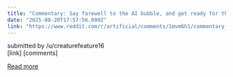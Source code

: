 ```yaml
---
title: "Commentary: Say farewell to the AI bubble, and get ready for the crash"
date: "2025-08-20T17:57:56.000Z"
link: "https://www.reddit.com/r/artificial/comments/1mvm6h1/commentary_say_farewell_to_the_ai_bubble_and_get/"
---
```


submitted by    /u/creaturefeature16  
 [link]   [comments]

[Read more](https://www.reddit.com/r/artificial/comments/1mvm6h1/commentary_say_farewell_to_the_ai_bubble_and_get/)

